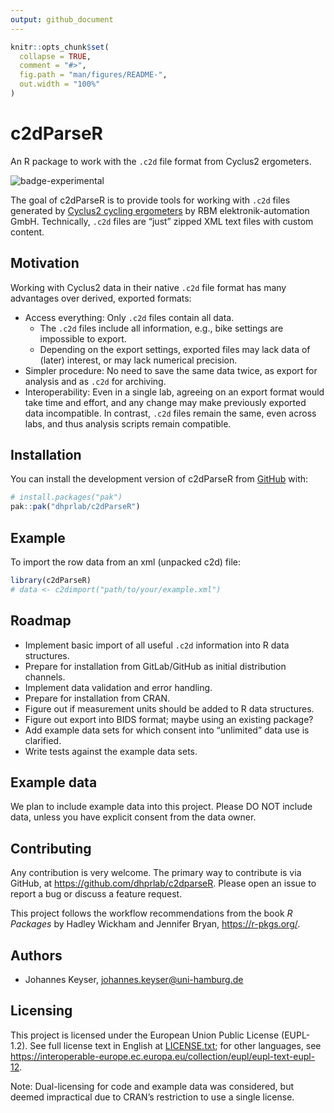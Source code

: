 ```yaml
---
output: github_document
---
```


<!--
NOTE: README.md is generated from README.Rmd. Make sure to edit README.Rmd.

SPDX-FileCopyrightText: 2025 Johannes Keyser <johannes.keyser@uni-hamburg.de>
SPDX-License-Identifier: EUPL-1.2
-->

```r
knitr::opts_chunk$set(
  collapse = TRUE,
  comment = "#>",
  fig.path = "man/figures/README-",
  out.width = "100%"
)
```

# c2dParseR

```{=gfm}
> [!warning]
> 🚧 _This is work in progress, please tread with care._ 🚧
```

An R package to work with the `.c2d` file format from Cyclus2 ergometers.

<!-- badges: start -->
![badge-experimental](man/figures/lifecycle-experimental.svg)
<!-- badges: end -->

The goal of c2dParseR is to provide tools for working with `.c2d` files generated by [Cyclus2 cycling ergometers](https://www.cyclus2.com/en/) by RBM elektronik-automation GmbH.
Technically, `.c2d` files are "just" zipped XML text files with custom content.

## Motivation

Working with Cyclus2 data in their native `.c2d` file format has many advantages over derived, exported formats:

- Access everything: Only `.c2d` files contain all data.
  - The `.c2d` files include all information, e.g., bike settings are impossible to export.
  - Depending on the export settings, exported files may lack data of (later) interest, or may lack numerical precision.
- Simpler procedure: No need to save the same data twice, as export for analysis and as `.c2d` for archiving.
- Interoperability: Even in a single lab, agreeing on an export format would take time and effort, and any change may make previously exported data incompatible.
  In contrast, `.c2d` files remain the same, even across labs, and thus analysis scripts remain compatible.

## Installation

You can install the development version of c2dParseR from [GitHub](https://github.com/) with:

``` r
# install.packages("pak")
pak::pak("dhprlab/c2dParseR")
```

## Example

To import the row data from an xml (unpacked c2d) file:

```r
library(c2dParseR)
# data <- c2dimport("path/to/your/example.xml")
```

## Roadmap

- Implement basic import of all useful `.c2d` information into R data structures.
- Prepare for installation from GitLab/GitHub as initial distribution channels.
- Implement data validation and error handling.
- Prepare for installation from CRAN.
- Figure out if measurement units should be added to R data structures.
- Figure out export into BIDS format; maybe using an existing package?
- Add example data sets for which consent into "unlimited" data use is clarified.
- Write tests against the example data sets.

## Example data

We plan to include example data into this project.
Please DO NOT include data, unless you have explicit consent from the data owner.

## Contributing

Any contribution is very welcome.
The primary way to contribute is via GitHub, at <https://github.com/dhprlab/c2dparseR>.
Please open an issue to report a bug or discuss a feature request.

This project follows the workflow recommendations from the book _R Packages_ by Hadley Wickham and Jennifer Bryan, <https://r-pkgs.org/>.

## Authors

- Johannes Keyser, <johannes.keyser@uni-hamburg.de>

## Licensing

This project is licensed under the European Union Public License (EUPL-1.2).
See full license text in English at [LICENSE.txt](LICENSE.txt); for other languages, see <https://interoperable-europe.ec.europa.eu/collection/eupl/eupl-text-eupl-12>.

Note: Dual-licensing for code and example data was considered, but deemed impractical due to CRAN's restriction to use a single license.
